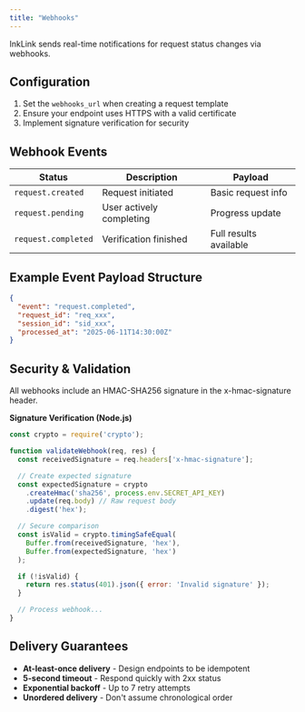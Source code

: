 ```yaml
---
title: "Webhooks"
---
```


InkLink sends real-time notifications for request status changes via webhooks.

## Configuration

1. Set the `webhooks_url` when creating a request template
2. Ensure your endpoint uses HTTPS with a valid certificate
3. Implement signature verification for security

## Webhook Events

| Status              | Description              | Payload                |
| ------------------- | ------------------------ | ---------------------- |
| `request.created`   | Request initiated        | Basic request info     |
| `request.pending`   | User actively completing | Progress update        |
| `request.completed` | Verification finished    | Full results available |

## Example Event Payload Structure

```JSON
{
  "event": "request.completed",
  "request_id": "req_xxx",
  "session_id": "sid_xxx",
  "processed_at": "2025-06-11T14:30:00Z"
}
```

## Security & Validation

All webhooks include an HMAC-SHA256 signature in the x-hmac-signature header.

**Signature Verification (Node.js)**

```Javascript
const crypto = require('crypto');

function validateWebhook(req, res) {
  const receivedSignature = req.headers['x-hmac-signature'];

  // Create expected signature
  const expectedSignature = crypto
    .createHmac('sha256', process.env.SECRET_API_KEY)
    .update(req.body) // Raw request body
    .digest('hex');

  // Secure comparison
  const isValid = crypto.timingSafeEqual(
    Buffer.from(receivedSignature, 'hex'),
    Buffer.from(expectedSignature, 'hex')
  );

  if (!isValid) {
    return res.status(401).json({ error: 'Invalid signature' });
  }

  // Process webhook...
}
```

## Delivery Guarantees

- **At-least-once delivery** - Design endpoints to be idempotent
- **5-second timeout** - Respond quickly with 2xx status
- **Exponential backoff** - Up to 7 retry attempts
- **Unordered delivery** - Don't assume chronological order
